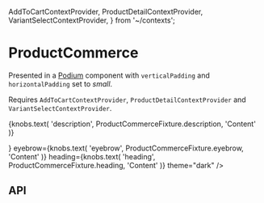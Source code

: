   AddToCartContextProvider,
  ProductDetailContextProvider,
  VariantSelectContextProvider,
} from '~/contexts';

<Meta title="Components/ProductCommerce" component={ProductCommerce} />

# ProductCommerce

Presented in a [Podium](?path=/docs/components-podium--base-component) component with `verticalPadding` and `horizontalPadding` set to *small*.

Requires `AddToCartContextProvider`, `ProductDetailContextProvider` and `VariantSelectContextProvider`.

<Preview>
  <Story name="Base component">
    <AddToCartContextProvider onClick={mockAddToCartButtonOnClick}>
      <ProductDetailContextProvider
        product={ProductDetailHeaderFixture.product}
      >
        <VariantSelectContextProvider
          variants={ProductCommerceFixture.variantOptions}
        >
          <ProductCommerce
            copy={{
              addToCart: AddToCartButtonFixture.copy,
              ...ProductCommerceFixture.copy,
            }}
            cta={knobs.object('cta', ProductCommerceFixture.cta, 'Content')}
            description={
              <P>
                {knobs.text(
                  'description',
                  ProductCommerceFixture.description,
                  'Content'
                )}
              </P>
            }
            eyebrow={knobs.text(
              'eyebrow',
              ProductCommerceFixture.eyebrow,
              'Content'
            )}
            heading={knobs.text(
              'heading',
              ProductCommerceFixture.heading,
              'Content'
            )}
            theme="dark"
          />
        </VariantSelectContextProvider>
      </ProductDetailContextProvider>
    </AddToCartContextProvider>
  </Story>
</Preview>

## API

<Props of={ProductCommerce} />
